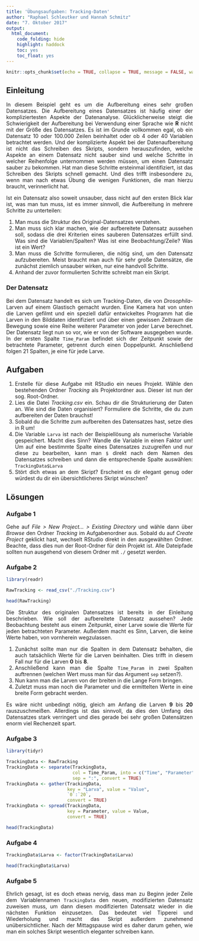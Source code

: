 ```yaml
---
title: 'Übungsaufgaben: Tracking-Daten'
author: "Raphael Schleutker und Hannah Schmitz"
date: "7. Oktober 2017"
output: 
  html_document: 
    code_folding: hide
    highlight: haddock
    toc: yes
    toc_float: yes
---
```


<style>
body {
text-align: justify}
</style>

```r
knitr::opts_chunk$set(echo = TRUE, collapse = TRUE, message = FALSE, warning = FALSE)
```

## Einleitung

In diesem Beispiel geht es um die Aufbereitung eines sehr großen Datensatzes. Die Aufbereitung eines Datensatzes ist häufig einer der kompliziertesten Aspekte der Datenanalyse. Glücklicherweise steigt die Schwierigkeit der Aufbereitung bei Verwendung einer Sprache wie **R** nicht mit der Größe des Datensatzes. Es ist im Grunde vollkommen egal, ob ein Datensatz 10 oder 100.000 Zeilen beinhaltet oder ob 4 oder 40 Variablen betrachtet werden. Und der komplizierte Aspekt bei der Datenaufbereitung ist nicht das Schreiben des Skripts, sondern herauszufinden, welche Aspekte an einem Datensatz nicht sauber sind und welche Schritte in welcher Reihenfolge unternommen werden müssen, um einen Datensatz sauber zu bekommen. Hat man diese Schritte ersteinmal identifiziert, ist das Schreiben des Skripts schnell gemacht. Und dies trifft insbesondere zu, wenn man nach etwas Übung die wenigen Funktionen, die man hierzu braucht, verinnerlicht hat.

Ist ein Datensatz also soweit unsauber, dass nicht auf den ersten Blick klar ist, was man tun muss, ist es immer sinnvoll, die Aufbereitung in mehrere Schritte zu unterteilen:

1. Man muss die Struktur des Original-Datensatzes verstehen. 
2. Man muss sich klar machen, wie der aufbereitete Datensatz aussehen soll, sodass die drei Kriterien eines sauberen Datensatzes erfüllt sind. Was sind die Variablen/Spalten? Was ist eine Beobachtung/Zeile? Was ist ein Wert?
3. Man muss die Schritte formulieren, die nötig sind, um den Datensatz aufzubereiten. Meist braucht man auch für sehr große Datensätze, die zunächst ziemlich unsauber wirken, nur eine handvoll Schritte.
4. Anhand der zuvor formulierten Schritte schreibt man ein Skript.

### Der Datensatz

Bei dem Datensatz handelt es sich um Tracking-Daten, die von *Drosophila*-Larven auf einem Glastisch gemacht wurden. Eine Kamera hat von unten die Larven gefilmt und ein speziell dafür entwickeltes Programm hat die Larven in den Bilddaten identifiziert und über einen gewissen Zeitraum die Bewegung sowie eine Reihe weiterer Parameter von jeder Larve berechnet. Der Datensatz liegt nun so vor, wie er von der Software ausgegeben wurde. In der ersten Spalte `Time_Param` befindet sich der Zeitpunkt sowie der betrachtete Parameter, getrennt durch einen Doppelpunkt. Anschließend folgen 21 Spalten, je eine für jede Larve.


## Aufgaben

1. Erstelle für diese Aufgabe mit RStudio ein neues Projekt. Wähle den bestehenden Ordner *Tracking* als Projektordner aus. Dieser ist nun der sog. Root-Ordner.
2. Lies die Datei *Tracking.csv* ein. Schau dir die Strukturierung der Daten an. Wie sind die Daten organisiert? Formuliere die Schritte, die du zum aufbereiten der Daten brauchst!
3. Sobald du die Schritte zum aufbereiten des Datensatzes hast, setze dies in R um!
4. Die Variable `Larva` ist nach der Beispiellösung als numerische Variable gespeichert. Macht dies Sinn? Wandle die Variable in einen Faktor um! Um auf eine bestimmte Spalte eines Datensatzes zuzugreifen und nur diese zu bearbeiten, kann man `$` direkt nach dem Namen des Datensatzes schreiben und dann die entsprechende Spalte auswählen: `TrackingData$Larva`
5. Stört dich etwas an dem Skript? Erscheint es dir elegant genug oder würdest du dir ein übersichtlicheres Skript wünschen?


## Lösungen

### Aufgabe 1

Gehe auf *File > New Project... > Existing Directory* und wähle dann über *Browse* den Ordner *Tracking* im Aufgabenordner aus. Sobald du auf *Create Project* geklickt hast, wechselt RStudio direkt in den ausgewählten Ordner. Beachte, dass dies nun der Root-Ordner für dein Projekt ist. Alle Dateipfade sollten nun ausgehend von diesem Ordner mit `./` gesetzt werden.

### Aufgabe 2

```r
library(readr)

RawTracking <- read_csv("./Tracking.csv")

head(RawTracking)
```

Die Struktur des originalen Datensatzes ist bereits in der Einleitung beschrieben. Wie soll der aufbereitete Datensatz aussehen? Jede Beobachtung besteht aus einem Zeitpunkt, einer Larve sowie die Werte für jeden betrachteten Parameter. Außerdem macht es Sinn, Larven, die keine Werte haben, von vornherein wegzulassen.

1. Zunächst sollte man nur die Spalten in dem Datensatz behalten, die auch tatsächlich Werte für die Larven beinhalten. Dies trifft in diesem Fall nur für die Larven **0** bis **8**.
2. Anschließend kann man die Spalte `Time_Param` in zwei Spalten auftrennen (welchen Wert muss man für das Argument `sep` setzen?).
3. Nun kann man die Larven von der breiten in die Lange Form bringen.
4. Zuletzt muss man noch die Parameter und die ermittelten Werte in eine breite Form gebracht werden.

Es wäre nicht unbedingt nötig, gleich am Anfang die Larven **9** bis **20** rauszuschmeißen. Allerdings ist das sinnvoll, da dies den Umfang des Datensatzes stark verringert und dies gerade bei sehr großen Datensätzen enorm viel Rechenzeit spart.

### Aufgabe 3

```r
library(tidyr)

TrackingData <- RawTracking
TrackingData <- separate(TrackingData,
                         col = Time_Param, into = c("Time", "Parameter"),
                         sep = ":", convert = TRUE)
TrackingData <- gather(TrackingData,
                       key = "Larva", value = "Value",
                       `0`:`20`,
                       convert = TRUE)
TrackingData <- spread(TrackingData,
                       key = Parameter, value = Value,
                       convert = TRUE)

head(TrackingData)
```

### Aufgabe 4

```r
TrackingData$Larva <- factor(TrackingData$Larva)

head(TrackingData$Larva)
```



### Aufgabe 5

Ehrlich gesagt, ist es doch etwas nervig, dass man zu Beginn jeder Zeile dem Variablennamen `TrackingData` den neuen, modifizierten Datensatz zuweisen muss, um dann diesen modifizierten Datensatz wieder in die nächsten Funktion einzusetzen. Das bedeutet viel Tipperei und Wiederholung und macht das Skript außerdem zunehmend unübersichtlicher. Nach der Mittagspause wird es daher darum gehen, wie man ein solches Skript wesentlich eleganter schreiben kann.